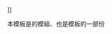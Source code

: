 <includeonly><onlyinclude>]]</onlyinclude></includeonly><noinclude>

本模板是{{tl|進制}}的模組、也是{{tl|進制}}模板的一部份
</noinclude>